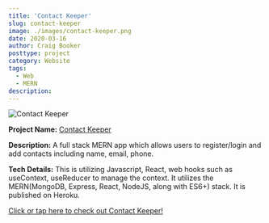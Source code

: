 ```yaml
---
title: 'Contact Keeper'
slug: contact-keeper
image: ./images/contact-keeper.png
date: 2020-03-16
author: Craig Booker
posttype: project
category: Website
tags:
  - Web
  - MERN
description:
---
```


![Contact Keeper](./images/projects/contact-keeper.png)

**Project Name:** [Contact Keeper](https://fast-plains-63589.herokuapp.com/)

**Description:**
A full stack MERN app which allows users to register/login and add contacts including name, email, phone.

**Tech Details:**
This is utilizing Javascript, React, web hooks such as useContext, useReducer to manage the context. It utilizes the MERN(MongoDB, Express, React, NodeJS, along with ES6+) stack. It is published on Heroku.

[Click or tap here to check out Contact Keeper!](https://fast-plains-63589.herokuapp.com/)
